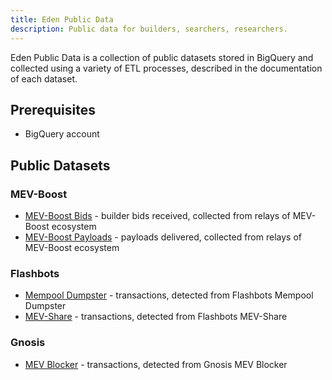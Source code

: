 ```yaml
---
title: Eden Public Data
description: Public data for builders, searchers, researchers.
---
```


Eden Public Data is a collection of public datasets stored in BigQuery and collected using a variety of ETL processes, described in the documentation of each dataset.

## Prerequisites

- BigQuery account

## Public Datasets

### MEV-Boost

  - [MEV-Boost Bids](./mev-boost/bids) - builder bids received, collected from relays of MEV-Boost ecosystem
  - [MEV-Boost Payloads](./mev-boost/payloads) - payloads delivered, collected from relays of MEV-Boost ecosystem

### Flashbots

  - [Mempool Dumpster](./flashbots/mempool-dumpster) - transactions, detected from Flashbots Mempool Dumpster
  - [MEV-Share](./flashbots/mev-share) - transactions, detected from Flashbots MEV-Share

### Gnosis

  - [MEV Blocker](./gnosis/mev-blocker) - transactions, detected from Gnosis MEV Blocker
